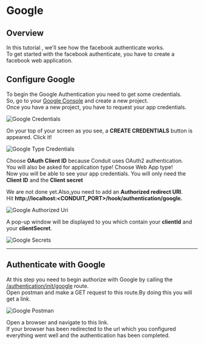 # Google


## Overview
In this tutorial , we'll see how the facebook authenticate works.<br />
To get started with the facebook authenticate, you have to create a facebook web application.<br />

## Configure Google

To begin the Google Authentication you need to get some credentials.<br />
So, go to your [Google Console](https://console.developers.google.com/apis/library) and create a new project.<br />
Once you have a new project, you have to request your app credentials.<br />

![Google Credentials](/img/modules/authentication/tutorials/google_credentials.png)

On your top of your screen as you see, a **CREATE CREDENTIALS** button is appeared. Click it!<br />

![Google Type Credentials](/img/modules/authentication/tutorials/google_credentials_type.png)

Choose **OAuth Client ID** because Conduit uses OAuth2 authentication.<br />
You will also be asked for application type! Choose Web App type!<br />
Now you will be able to see your app credentials. You will only need the **Client ID** and the **Client secret**<br />

We are not done yet.Also,you need to add an **Authorized redirect URI**.<br />
Hit **http://localhost:<CONDUIT_PORT>/hook/authentication/google.**<br />

![Google Authorized Uri](/img/modules/authentication/tutorials/google_redirect_uri.png)

A pop-up window will be displayed to you which contain your **clientId** and your **clientSecret**.<br />

![Google Secrets](/img/modules/authentication/tutorials/google_secrets.png)

------------------------------------------------------------------------------------------------------------------------

## Authenticate with Google

At this step you need to begin authorize with Google by calling the [/authentication/init/google](../api_reference/User/third_party#google) route.<br />
Open postman and make a GET request to this route.By doing this you will get a link.<br />

![Google Postman](/img/modules/authentication/tutorials/google_postman.png)

Open a browser and navigate to this link.<br />
If your browser has been redirected to the url which you configured everything went well and the authentication has been completed.